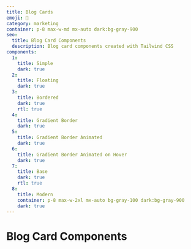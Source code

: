 ```yaml
---
title: Blog Cards
emoji: 📰
category: marketing
container: p-8 max-w-md mx-auto dark:bg-gray-900
seo:
  title: Blog Card Components
  description: Blog card components created with Tailwind CSS
components:
  1:
    title: Simple
    dark: true
  2:
    title: Floating
    dark: true
  3:
    title: Bordered
    dark: true
    rtl: true
  4:
    title: Gradient Border
    dark: true
  5:
    title: Gradient Border Animated
    dark: true
  6:
    title: Gradient Border Animated on Hover
    dark: true
  7:
    title: Base
    dark: true
    rtl: true
  8:
    title: Modern
    container: p-8 max-w-2xl mx-auto bg-gray-100 dark:bg-gray-900
    dark: true
---
```


# Blog Card Components

<List
  componentsData={componentsArray}
  componentContainer={componentContainer}
/>
